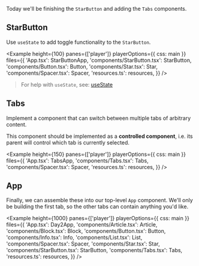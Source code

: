 

Today we'll be finishing the `StarButton` and adding the `Tabs` components.

## StarButton

Use `useState` to add toggle functionality to the `StarButton`.

<Example
  height={100}
  panes={['player']}
  playerOptions={{ css: main }}
  files={{
    'App.tsx': StarButtonApp,
    'components/StarButton.tsx': StarButton,
    'components/Button.tsx': Button,
    'components/Star.tsx': Star,
    'components/Spacer.tsx': Spacer,
    'resources.ts': resources,
  }}
/>

> For help with `useState`, see: [useState](/hooks/usestate)

## Tabs

Implement a component that can switch between multiple tabs of arbitrary content.

This component should be implemented as a **controlled component**, i.e. its parent will control which tab is currently selected.

<Example
  height={150}
  panes={['player']}
  playerOptions={{ css: main }}
  files={{
    'App.tsx': TabsApp,
    'components/Tabs.tsx': Tabs,
    'components/Spacer.tsx': Spacer,
    'resources.ts': resources,
  }}
/>

## App

Finally, we can assemble these into our top-level `App` component. We'll only be building the first tab, so the other tabs can contain anything you'd like.

<Example
  height={1000}
  panes={['player']}
  playerOptions={{ css: main }}
  files={{
    'App.tsx': Day2App,
    'components/Article.tsx': Article,
    'components/Block.tsx': Block,
    'components/Button.tsx': Button,
    'components/Info.tsx': Info,
    'components/List.tsx': List,
    'components/Spacer.tsx': Spacer,
    'components/Star.tsx': Star,
    'components/StarButton.tsx': StarButton,
    'components/Tabs.tsx': Tabs,
    'resources.ts': resources,
  }}
/>

